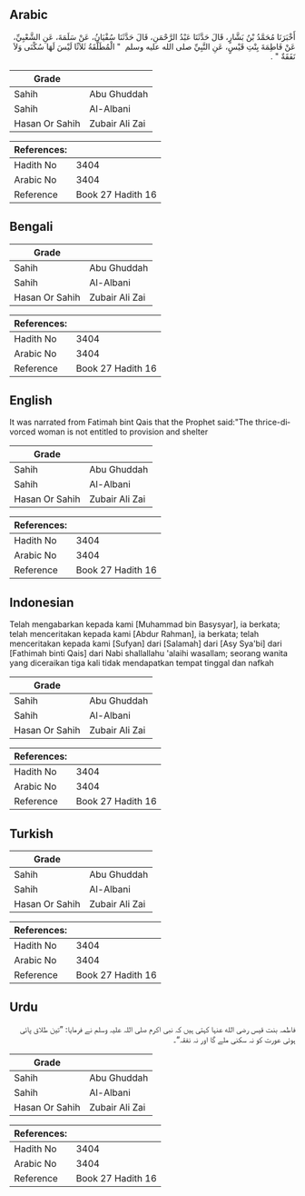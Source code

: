 ## Arabic


<div dir="rtl" lang="ar" style={{fontSize:'larger',backgroundColor:'#f8f9fa',padding:20}}>
أَخْبَرَنَا مُحَمَّدُ بْنُ بَشَّارٍ، قَالَ حَدَّثَنَا عَبْدُ الرَّحْمَنِ، قَالَ حَدَّثَنَا سُفْيَانُ، عَنْ سَلَمَةَ، عَنِ الشَّعْبِيِّ، عَنْ فَاطِمَةَ بِنْتِ قَيْسٍ، عَنِ النَّبِيِّ صلى الله عليه وسلم ‏ "‏ الْمُطَلَّقَةُ ثَلاَثًا لَيْسَ لَهَا سُكْنَى وَلاَ نَفَقَةٌ ‏"‏ ‏.‏
</div>
<div style={{backgroundColor:'#f8f9fa',padding:20, marginBottom: 10}}><table> <thead> <tr> <th>Grade</th> <th></th> </tr> </thead> <tbody> <tr><td>Sahih</td><td>Abu Ghuddah</td></tr><tr><td>Sahih</td><td>Al-Albani</td></tr><tr><td>Hasan Or Sahih</td><td>Zubair Ali Zai</td></tr></tbody></table><table> <thead> <tr> <th>References:</th> <th></th> </tr> </thead> <tbody><tr><td>Hadith No</td><td>3404</td></tr><tr><td>Arabic No</td><td>3404</td></tr><tr><td>Reference</td><td>Book 27 Hadith 16</td></tr></tbody></table></div>

## Bengali


<div dir="ltr" lang="bn" style={{fontSize:'larger',backgroundColor:'#f8f9fa',padding:20}}>

</div>
<div style={{backgroundColor:'#f8f9fa',padding:20, marginBottom: 10}}><table> <thead> <tr> <th>Grade</th> <th></th> </tr> </thead> <tbody> <tr><td>Sahih</td><td>Abu Ghuddah</td></tr><tr><td>Sahih</td><td>Al-Albani</td></tr><tr><td>Hasan Or Sahih</td><td>Zubair Ali Zai</td></tr></tbody></table><table> <thead> <tr> <th>References:</th> <th></th> </tr> </thead> <tbody><tr><td>Hadith No</td><td>3404</td></tr><tr><td>Arabic No</td><td>3404</td></tr><tr><td>Reference</td><td>Book 27 Hadith 16</td></tr></tbody></table></div>

## English


<div dir="ltr" lang="en" style={{fontSize:'larger',backgroundColor:'#f8f9fa',padding:20}}>
It was narrated from Fatimah bint Qais that the Prophet said:"The thrice-divorced woman is not entitled to provision and shelter
</div>
<div style={{backgroundColor:'#f8f9fa',padding:20, marginBottom: 10}}><table> <thead> <tr> <th>Grade</th> <th></th> </tr> </thead> <tbody> <tr><td>Sahih</td><td>Abu Ghuddah</td></tr><tr><td>Sahih</td><td>Al-Albani</td></tr><tr><td>Hasan Or Sahih</td><td>Zubair Ali Zai</td></tr></tbody></table><table> <thead> <tr> <th>References:</th> <th></th> </tr> </thead> <tbody><tr><td>Hadith No</td><td>3404</td></tr><tr><td>Arabic No</td><td>3404</td></tr><tr><td>Reference</td><td>Book 27 Hadith 16</td></tr></tbody></table></div>

## Indonesian


<div dir="ltr" lang="id" style={{fontSize:'larger',backgroundColor:'#f8f9fa',padding:20}}>
Telah mengabarkan kepada kami [Muhammad bin Basysyar], ia berkata; telah menceritakan kepada kami [Abdur Rahman], ia berkata; telah menceritakan kepada kami [Sufyan] dari [Salamah] dari [Asy Sya'bi] dari [Fathimah binti Qais] dari Nabi shallallahu 'alaihi wasallam; seorang wanita yang diceraikan tiga kali tidak mendapatkan tempat tinggal dan nafkah
</div>
<div style={{backgroundColor:'#f8f9fa',padding:20, marginBottom: 10}}><table> <thead> <tr> <th>Grade</th> <th></th> </tr> </thead> <tbody> <tr><td>Sahih</td><td>Abu Ghuddah</td></tr><tr><td>Sahih</td><td>Al-Albani</td></tr><tr><td>Hasan Or Sahih</td><td>Zubair Ali Zai</td></tr></tbody></table><table> <thead> <tr> <th>References:</th> <th></th> </tr> </thead> <tbody><tr><td>Hadith No</td><td>3404</td></tr><tr><td>Arabic No</td><td>3404</td></tr><tr><td>Reference</td><td>Book 27 Hadith 16</td></tr></tbody></table></div>

## Turkish


<div dir="ltr" lang="tr" style={{fontSize:'larger',backgroundColor:'#f8f9fa',padding:20}}>

</div>
<div style={{backgroundColor:'#f8f9fa',padding:20, marginBottom: 10}}><table> <thead> <tr> <th>Grade</th> <th></th> </tr> </thead> <tbody> <tr><td>Sahih</td><td>Abu Ghuddah</td></tr><tr><td>Sahih</td><td>Al-Albani</td></tr><tr><td>Hasan Or Sahih</td><td>Zubair Ali Zai</td></tr></tbody></table><table> <thead> <tr> <th>References:</th> <th></th> </tr> </thead> <tbody><tr><td>Hadith No</td><td>3404</td></tr><tr><td>Arabic No</td><td>3404</td></tr><tr><td>Reference</td><td>Book 27 Hadith 16</td></tr></tbody></table></div>

## Urdu


<div dir="rtl" lang="ur" style={{fontSize:'larger',backgroundColor:'#f8f9fa',padding:20}}>
فاطمہ بنت قیس رضی الله عنہا کہتی ہیں کہ نبی اکرم صلی اللہ علیہ وسلم نے فرمایا: ”تین طلاق پائی ہوئی عورت کو نہ سکنی ملے گا اور نہ نفقہ“۔
</div>
<div style={{backgroundColor:'#f8f9fa',padding:20, marginBottom: 10}}><table> <thead> <tr> <th>Grade</th> <th></th> </tr> </thead> <tbody> <tr><td>Sahih</td><td>Abu Ghuddah</td></tr><tr><td>Sahih</td><td>Al-Albani</td></tr><tr><td>Hasan Or Sahih</td><td>Zubair Ali Zai</td></tr></tbody></table><table> <thead> <tr> <th>References:</th> <th></th> </tr> </thead> <tbody><tr><td>Hadith No</td><td>3404</td></tr><tr><td>Arabic No</td><td>3404</td></tr><tr><td>Reference</td><td>Book 27 Hadith 16</td></tr></tbody></table></div>